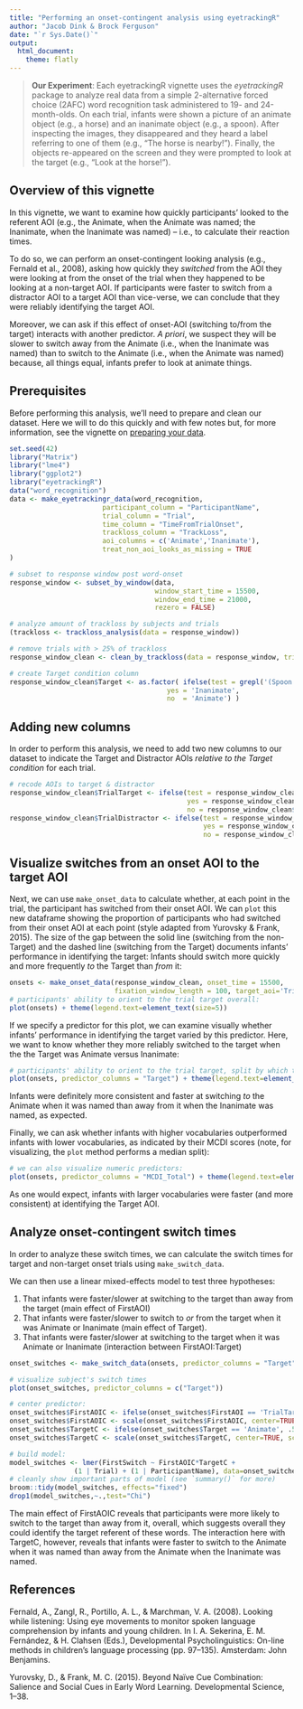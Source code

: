 ```yaml
---
title: "Performing an onset-contingent analysis using eyetrackingR"
author: "Jacob Dink & Brock Ferguson"
date: "`r Sys.Date()`"
output:
  html_document:
    theme: flatly
---
```

<!--
%\VignetteIndexEntry{Performing an onset-contingent analysis}
%\VignetteEngine{rmarkdown::render}
%\VignetteEncoding{UTF-8}
-->

> **Our Experiment**: Each eyetrackingR vignette uses the *eyetrackingR* package to analyze real data from a simple 2-alternative forced choice (2AFC) word recognition task administered to 19- and 24-month-olds.
> On each trial, infants were shown a picture of an animate object (e.g., a horse) and an inanimate object (e.g., a spoon). After inspecting the images, they disappeared and they heard a label referring to one of them (e.g., "The horse is nearby!"). Finally, the objects re-appeared on the screen and they were prompted to look at the target (e.g., "Look at the horse!").

## Overview of this vignette

In this vignette, we want to examine how quickly participants' looked to the referent AOI (e.g., the Animate, when the Animate was named; the Inanimate, when the Inanimate was named) -- i.e., to calculate their reaction times.

To do so, we can perform an onset-contingent looking analysis (e.g., Fernald et al., 2008), asking how quickly they *switched* from the AOI they were looking at from the onset of the trial when they happened to be looking at a non-target AOI. If participants were faster to switch from a distractor AOI to a target AOI than vice-verse, we can conclude that they were reliably identifying the target AOI.

Moreover, we can ask if this effect of onset-AOI (switching to/from the target) interacts with another predictor. *A priori*, we suspect they will be slower to switch away from the Animate (i.e., when the Inanimate was named) than to switch to the Animate (i.e., when the Animate was named) because, all things equal, infants prefer to look at animate things.

## Prerequisites

Before performing this analysis, we'll need to prepare and clean our dataset. Here we will to do this quickly and with few notes but, for more information, see the vignette on [preparing your data](preparing_your_data_vignette.html).

```r
set.seed(42)
library("Matrix")
library("lme4")
library("ggplot2")
library("eyetrackingR")
data("word_recognition")
data <- make_eyetrackingr_data(word_recognition, 
                       participant_column = "ParticipantName",
                       trial_column = "Trial",
                       time_column = "TimeFromTrialOnset",
                       trackloss_column = "TrackLoss",
                       aoi_columns = c('Animate','Inanimate'),
                       treat_non_aoi_looks_as_missing = TRUE
)

# subset to response window post word-onset
response_window <- subset_by_window(data, 
                                    window_start_time = 15500, 
                                    window_end_time = 21000, 
                                    rezero = FALSE)

# analyze amount of trackloss by subjects and trials
(trackloss <- trackloss_analysis(data = response_window))

# remove trials with > 25% of trackloss
response_window_clean <- clean_by_trackloss(data = response_window, trial_prop_thresh = .25)

# create Target condition column
response_window_clean$Target <- as.factor( ifelse(test = grepl('(Spoon|Bottle)', response_window_clean$Trial), 
                                       yes = 'Inanimate', 
                                       no  = 'Animate') )
```

## Adding new columns

In order to perform this analysis, we need to add two new columns to our dataset to indicate the Target and Distractor AOIs *relative to the Target condition* for each trial.

```r
# recode AOIs to target & distractor
response_window_clean$TrialTarget <- ifelse(test = response_window_clean$Target == 'Animate', 
                                            yes = response_window_clean$Animate, 
                                            no = response_window_clean$Inanimate)
response_window_clean$TrialDistractor <- ifelse(test = response_window_clean$Target == 'Animate', 
                                                yes = response_window_clean$Inanimate, 
                                                no = response_window_clean$Animate)
```

## Visualize switches from an onset AOI to the target AOI

Next, we can use `make_onset_data` to calculate whether, at each point in the trial, the participant has switched from their onset AOI. We can `plot` this new dataframe showing the proportion of participants who had switched from their onset AOI at each point (style adapted from Yurovsky & Frank, 2015). The size of the gap between the solid line (switching from the non-Target) and the dashed line (switching from the Target) documents infants' performance in identifying the target: Infants should switch more quickly and more frequently *to* the Target than *from* it:

```r
onsets <- make_onset_data(response_window_clean, onset_time = 15500, 
                          fixation_window_length = 100, target_aoi='TrialTarget')
# participants' ability to orient to the trial target overall:
plot(onsets) + theme(legend.text=element_text(size=5))
```

If we specify a predictor for this plot, we can examine visually whether infants' performance in identifying the target varied by this predictor. Here, we want to know whether they more reliably switched to the target when the the Target was Animate versus Inanimate:

```r
# participants' ability to orient to the trial target, split by which target:
plot(onsets, predictor_columns = "Target") + theme(legend.text=element_text(size=6))
```

Infants were definitely more consistent and faster at switching *to* the Animate when it was named than away from it when the Inanimate was named, as expected.

Finally, we can ask whether infants with higher vocabularies outperformed infants with lower vocabularies, as indicated by their MCDI scores (note, for visualizing, the `plot` method performs a median split):

```r
# we can also visualize numeric predictors:
plot(onsets, predictor_columns = "MCDI_Total") + theme(legend.text=element_text(size=6))
```

As one would expect, infants with larger vocabularies were faster (and more consistent) at identifying the Target AOI.

## Analyze onset-contingent switch times

In order to analyze these switch times, we can calculate the switch times for target and non-target onset trials using `make_switch_data`.

We can then use a linear mixed-effects model to test three hypotheses:

1. That infants were faster/slower at switching to the target than away from the target (main effect of FirstAOI)
2. That infants were faster/slower to switch to *or* from the target when it was Animate or Inanimate (main effect of Target).
3. That infants were faster/slower at switching to the target when it was Animate or Inanimate (interaction between FirstAOI:Target)

```r
onset_switches <- make_switch_data(onsets, predictor_columns = "Target")

# visualize subject's switch times
plot(onset_switches, predictor_columns = c("Target"))

# center predictor:
onset_switches$FirstAOIC <- ifelse(onset_switches$FirstAOI == 'TrialTarget', .5, -.5)
onset_switches$FirstAOIC <- scale(onset_switches$FirstAOIC, center=TRUE, scale=FALSE) 
onset_switches$TargetC <- ifelse(onset_switches$Target == 'Animate', .5, -.5)
onset_switches$TargetC <- scale(onset_switches$TargetC, center=TRUE, scale=FALSE) 

# build model:
model_switches <- lmer(FirstSwitch ~ FirstAOIC*TargetC + 
                (1 | Trial) + (1 | ParticipantName), data=onset_switches, REML=FALSE)
# cleanly show important parts of model (see `summary()` for more)
broom::tidy(model_switches, effects="fixed")
drop1(model_switches,~.,test="Chi")
```

The main effect of FirstAOIC reveals that participants were more likely to switch to the target than away from it, overall, which suggests overall they could identify the target referent of these words. The interaction here with TargetC, however, reveals that infants were faster to switch to the Animate when it was named than away from the Animate when the Inanimate was named.

## References

Fernald, A., Zangl, R., Portillo, A. L., & Marchman, V. A. (2008). Looking while listening: Using eye movements to monitor spoken language comprehension by infants and young children. In I. A. Sekerina, E. M. Fernández, & H. Clahsen (Eds.), Developmental Psycholinguistics: On-line methods in children's language processing (pp. 97–135). Amsterdam: John Benjamins.

Yurovsky, D., & Frank, M. C. (2015). Beyond Naïve Cue Combination: Salience and Social Cues in Early Word Learning. Developmental Science, 1–38.